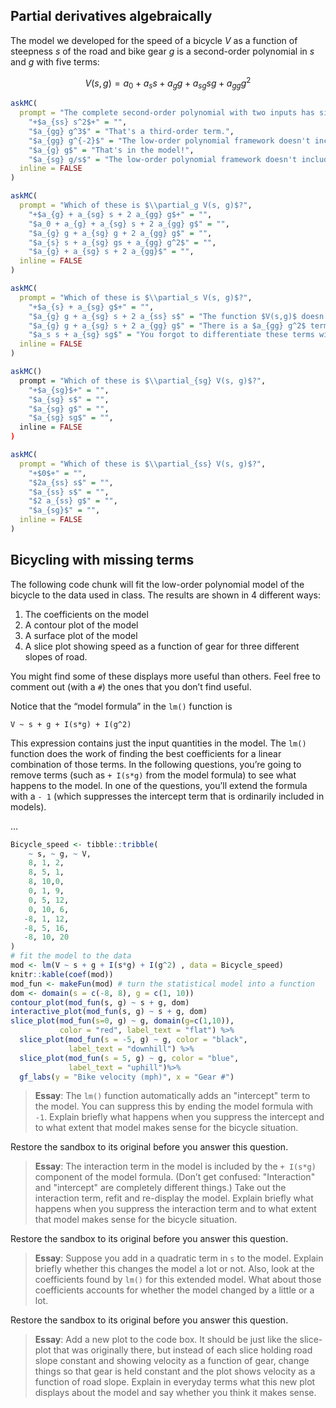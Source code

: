 


## Partial derivatives algebraically

The model we developed for the speed of a bicycle $V$ as a function of steepness $s$ of the road and bike gear $g$ is a second-order polynomial in $s$ and $g$ with five terms:

$$V(s, g) = a_0 + a_s s + a_g g + a_{sg} s g + a_{gg}g^2$$


```r
askMC(
  prompt = "The complete second-order polynomial with two inputs has six terms. Which one is missing in $V(s, g)$",
    "+$a_{ss} s^2$+" = "",
    "$a_{gg} g^3$" = "That's a third-order term.",
    "$a_{gg} g^{-2}$" = "The low-order polynomial framework doesn't include negative powers.",
    "$a_{g} g$" = "That's in the model!",
    "$a_{sg} g/s$" = "The low-order polynomial framework doesn't include negative powers.",
  inline = FALSE
)
```

```r
askMC(
  prompt = "Which of these is $\\partial_g V(s, g)$?",
    "+$a_{g} + a_{sg} s + 2 a_{gg} g$+" = "",
    "$a_0 + a_{g} + a_{sg} s + 2 a_{gg} g$" = "",
    "$a_{g} g + a_{sg} g + 2 a_{gg} g$" = "",
    "$a_{s} s + a_{sg} gs + a_{gg} g^2$" = "",
    "$a_{g} + a_{sg} s + 2 a_{gg}$" = "",
  inline = FALSE
)
```

```r
askMC(
  prompt = "Which of these is $\\partial_s V(s, g)$?",
    "+$a_{s} + a_{sg} g$+" = "",
    "$a_{g} g + a_{sg} s + 2 a_{ss} s$" = "The function $V(s,g)$ doesn't have any $a_{ss} g^2$ term.",
    "$a_{g} g + a_{sg} s + 2 a_{gg} g$" = "There is a $a_{gg} g^2$ term in the model. But that doesn't contribute anything to $\\partial_s V()$ because that term has no dependence on $s$.",
    "$a_s s + a_{sg} sg$" = "You forgot to differentiate these terms with repect to $s$.",
  inline = FALSE
)
```

```r
askMC()
  prompt = "Which of these is $\\partial_{sg} V(s, g)$?",
    "+$a_{sg}$+" = "",
    "$a_{sg} s$" = "",
    "$a_{sg} g$" = "",
    "$a_{sg} sg$" = "",
  inline = FALSE
)
```

```r
askMC(
  prompt = "Which of these is $\\partial_{ss} V(s, g)$?",
    "+$0$+" = "",
    "$2a_{ss} s$" = "",
    "$a_{ss} s$" = "",
    "$2 a_{ss} g$" = "",
    "$a_{sg}$" = "",
  inline = FALSE
)
```


## Bicycling with missing terms

The following code chunk will fit the low-order polynomial model of the bicycle to the data used in class. The results are shown in 4 different ways:

1. The coefficients on the model
2. A contour plot of the model
3. A surface plot of the model
4. A slice plot showing speed as a function of gear for three different slopes of road.

You might find some of these displays more useful than others. Feel free to comment out (with a `#`) the ones that you don't find useful.

Notice that the "model formula" in the `lm()` function is

`V ~ s + g + I(s*g) + I(g^2)`

This expression contains just the input quantities in the model. The `lm()` function does the work of finding the best coefficients for a linear combination of those terms. In the following questions, you're going to remove terms (such as `+ I(s*g)` from the model formula) to see what happens to the model. In one of the questions, you'll extend the formula with a `- 1` (which suppresses the intercept term that is ordinarily included in models).

<span title='daily-digital-33-sandbox1'>...</span>
```r
Bicycle_speed <- tibble::tribble(
    ~ s, ~ g, ~ V,
    8, 1, 2,
    8, 5, 1,
    8, 10,0,
    0, 1, 9,
    0, 5, 12,
    0, 10, 6,
   -8, 1, 12,
   -8, 5, 16,
   -8, 10, 20
)
# fit the model to the data
mod <- lm(V ~ s + g + I(s*g) + I(g^2) , data = Bicycle_speed)
knitr::kable(coef(mod))
mod_fun <- makeFun(mod) # turn the statistical model into a function
dom <- domain(s = c(-8, 8), g = c(1, 10))
contour_plot(mod_fun(s, g) ~ s + g, dom)
interactive_plot(mod_fun(s, g) ~ s + g, dom)
slice_plot(mod_fun(s=0, g) ~ g, domain(g=c(1,10)),
           color = "red", label_text = "flat") %>%
  slice_plot(mod_fun(s = -5, g) ~ g, color = "black",
             label_text = "downhill") %>%
  slice_plot(mod_fun(s = 5, g) ~ g, color = "blue",
             label_text = "uphill")%>%
  gf_labs(y = "Bike velocity (mph)", x = "Gear #")
```


> **Essay**: The `lm()` function automatically adds an \"intercept\" term to the model. You can suppress this by ending the model formula with `-1`. Explain briefly what happens when you suppress the intercept and to what extent that model makes sense for the bicycle situation.


Restore the sandbox to its original before you answer this question.

> **Essay**: The interaction term in the model is included by the `+ I(s*g)` component of the model formula. (Don't get confused: \"Interaction\" and \"intercept\" are completely different things.) Take out the interaction term, refit and re-display the model. Explain briefly what happens when you suppress the interaction term and to what extent that model makes sense for the bicycle situation.

Restore the sandbox to its original before you answer this question.

> **Essay**: Suppose you add in a quadratic term in `s` to the model. Explain briefly whether this changes the model a lot or not. Also, look at the coefficients found by `lm()` for this extended model. What about those coefficients accounts for whether the model changed by a little or a lot.

Restore the sandbox to its original before you answer this question.
 
> **Essay**: Add a new plot to the code box. It should be just like the slice-plot that was originally there, but instead of each slice holding road slope constant and showing velocity as a function of gear, change things so that gear is held constant and the plot shows velocity as a function of road slope. Explain in everyday terms what this new plot displays about the model and say whether you think it makes sense.
